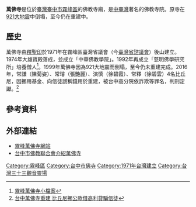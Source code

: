 {{expand|time=2014-01-04}}
'''萬佛寺'''是位於[[臺灣|臺灣]][[臺中市|臺中市]][[霧峰區|霧峰區]]的佛教寺廟，是[[中臺灣|中臺灣]]著名的佛教寺院。原寺在[[921大地震|921大地震]]中倒塌，至今仍在重建中。

==歷史==
萬佛寺由[[釋聖印|釋聖印]]於1971年在霧峰區臺灣省議會（今[[臺灣省諮議會|臺灣省諮議會]]）後山建立。1974年大雄寶殿落成，並成立「中華佛教學院」。1992年再成立「慈明佛學研究所」培養僧人<ref>[http://www.libertytimes.com.tw/2011/new/aug/16/today-so6-3.htm 霧峰萬佛寺小檔案]</ref>。1999年萬佛寺因為921大地震而倒塌，至今仍未重建完成。2016年，常謙（陳菊姿）、常璿（張艷麗）、演慎（徐碧霞）、常釋（徐碧雲）4名比丘尼，因挪用基金、向信徒謊稱錢用於重建，被台中高分院依詐欺等罪名，判刑定讞。<ref>[https://news.ltn.com.tw/news/society/breakingnews/1761273 台中萬佛寺重建 比丘尼挪公款借高利貸騙信徒]</ref>

==參考資料==
<references/>

==外部連結==
*[http://www.wanfo.org.tw/ 霧峰萬佛寺網站]
*[http://www.tcsbuda.org.tw/image_temple/temple/temple_3-2.html 台中市佛教聯合會介紹萬佛寺]

{{921大地震}}
[[Category:霧峰區|Category:霧峰區]]
[[Category:台中市佛寺|Category:台中市佛寺]]
[[Category:1971年台灣建立|Category:1971年台灣建立]]
[[Category:台灣三十三觀音靈場|Category:台灣三十三觀音靈場]]